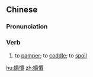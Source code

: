 {{also|娇惯}}
==Chinese==
{{zh-forms|s=娇惯}}

===Pronunciation===
{{zh-pron
|m=jiāoguàn
|cat=v
}}

===Verb===
{{zh-verb}}

# to [[pamper]]; to [[coddle]]; to [[spoil]]

[[hu:嬌慣]]
[[zh:嬌慣]]